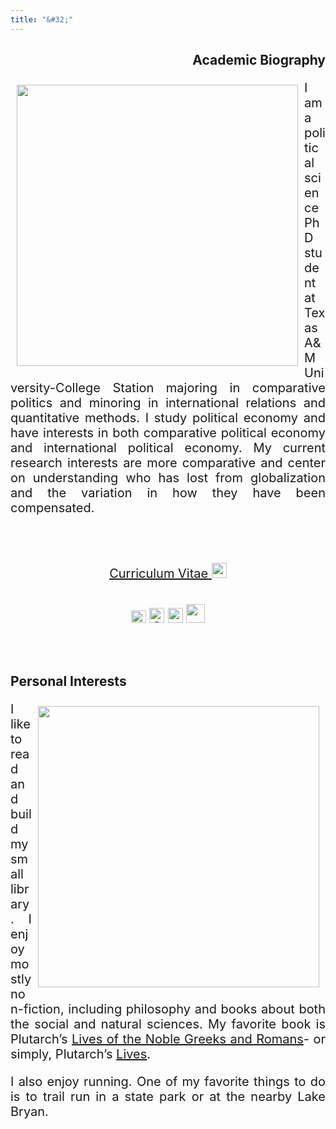 ```yaml
---
title: "&#32;"
---
```

<head> <meta Nicholas Norfleet Ray/>
  <!-- Google tag (gtag.js) -->
  <script async src="https://www.googletagmanager.com/gtag/js?id=G-2BJ6GPSDGY"></script>
  <script>
    window.dataLayer = window.dataLayer || [];
    function gtag(){dataLayer.push(arguments);}
    gtag('js', new Date());
    gtag('config', 'G-2BJ6GPSDGY');
  </script>
  <meta Political Science/>
  <meta Texas A&M University/>
</head>
<section>
<h1 align="right"> Academic Biography </h1>
  <p> <img src="index_files/Self-Portrait.jpg" style="float:left;padding:10px;width:450px;height:450px;">
  </p>
  <p align="justify" style = "font-size:20px;margin-bottom:2cm;"> I am a political science PhD student at Texas A&M University-College Station majoring in comparative politics and minoring in international relations and quantitative methods. I study political economy and have interests in both comparative political economy and international political economy. My current research interests are more comparative and center on understanding who has lost from globalization and the variation in how they have been compensated. </p>
  <p align="center" style = "font-size:20px;margin-bottom:1cm;"><a href=index_files/Ray_CV.pdf>Curriculum Vitae <img src="index_files/cv.png" style="width:24px;height:24px;"></a> </p>
  <p align="center" style = "font-size:20px;margin-bottom:2cm;">
  <a href = "mailto: nnray@tamu.edu"> <img src="index_files/gmail.png" style="width:24px;height:20px;"></a>
  <a href=https://orcid.org/0000-0003-2766-9567><img alt="ORCID logo" src="https://info.orcid.org/wp-content/uploads/2019/11/orcid_24x24.png" width="24" height="24"/></a>
  <a href=https://scholar.google.com/citations?hl=en&user=d9-Ls4YAAAAJ> <img src="index_files/googlescholar.png" style="width:24px;height:24px;"></a>
  <a href=https://bush.tamu.edu/pols/degrees/phd/nray/> <img src="index_files/TAM-LogoBox.png" style="width:30px;height:30px;"></a>
  </p>
</section>
  
<section>
<h1 align="left"> Personal Interests </h1>
  <p> <img src="index_files/Books.jpg" style="float:right;padding:10px;width:450px;height:450px">
  </p>
  <p align="justify" style="font-size:20px;"> I like to read and build my small library. I enjoy mostly non-fiction, including philosophy and books about both the social and natural sciences. My favorite book is Plutarch's <a href=https://penelope.uchicago.edu/Thayer/e/roman/texts/plutarch/lives/home.html><u>Lives of the Noble Greeks and Romans</u></a>- or simply, Plutarch's <u>Lives</u>.
  </p>
  <p align="justify" style="font-size:20px;"> I also enjoy running. One of my favorite things to do is to trail run in a state park or at the nearby Lake Bryan.
  </p>
</section>